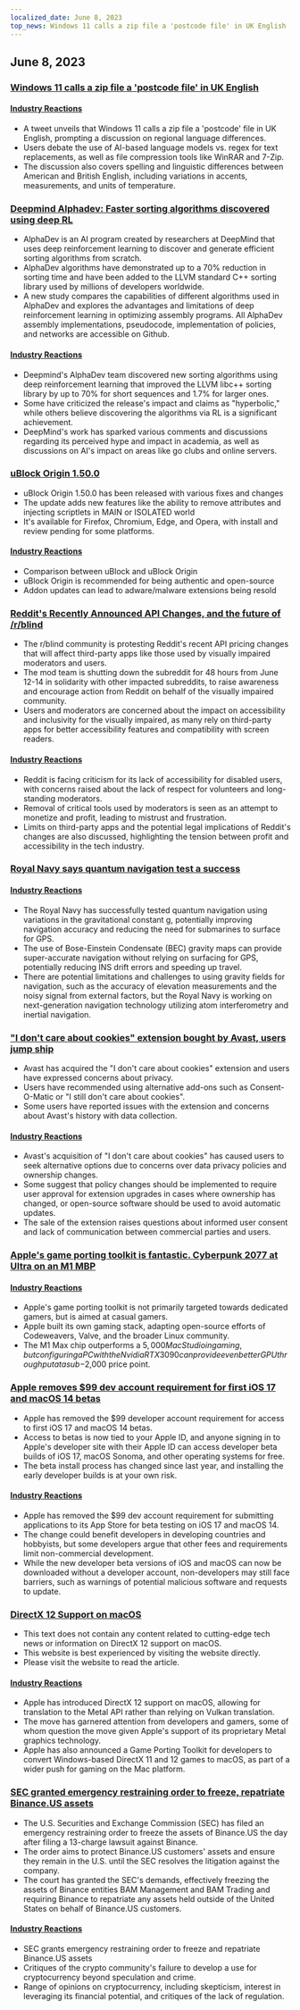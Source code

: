 ```yaml
---
localized_date: June 8, 2023
top_news: Windows 11 calls a zip file a 'postcode file' in UK English
---
```




<CallToAction />

<Steps>

## June 8, 2023

### [Windows 11 calls a zip file a 'postcode file' in UK English](https://twitter.com/JymFox/status/1665799627377975300)

#### [Industry Reactions](http://news.ycombinator.com/item?id=36231313)

- A tweet unveils that Windows 11 calls a zip file a 'postcode' file in UK English, prompting a discussion on regional language differences.
- Users debate the use of AI-based language models vs. regex for text replacements, as well as file compression tools like WinRAR and 7-Zip.
- The discussion also covers spelling and linguistic differences between American and British English, including variations in accents, measurements, and units of temperature.

### [Deepmind Alphadev: Faster sorting algorithms discovered using deep RL](https://www.nature.com/articles/s41586-023-06004-9)

- AlphaDev is an AI program created by researchers at DeepMind that uses deep reinforcement learning to discover and generate efficient sorting algorithms from scratch.
- AlphaDev algorithms have demonstrated up to a 70% reduction in sorting time and have been added to the LLVM standard C++ sorting library used by millions of developers worldwide.
- A new study compares the capabilities of different algorithms used in AlphaDev and explores the advantages and limitations of deep reinforcement learning in optimizing assembly programs. All AlphaDev assembly implementations, pseudocode, implementation of policies, and networks are accessible on Github.

#### [Industry Reactions](http://news.ycombinator.com/item?id=36228125)

- Deepmind's AlphaDev team discovered new sorting algorithms using deep reinforcement learning that improved the LLVM libc++ sorting library by up to 70% for short sequences and 1.7% for larger ones.
- Some have criticized the release's impact and claims as "hyperbolic," while others believe discovering the algorithms via RL is a significant achievement.
- DeepMind's work has sparked various comments and discussions regarding its perceived hype and impact in academia, as well as discussions on AI's impact on areas like go clubs and online servers.

### [uBlock Origin 1.50.0](https://github.com/gorhill/uBlock/releases/tag/1.50.0)

- uBlock Origin 1.50.0 has been released with various fixes and changes
- The update adds new features like the ability to remove attributes and injecting scriptlets in MAIN or ISOLATED world
- It's available for Firefox, Chromium, Edge, and Opera, with install and review pending for some platforms.

#### [Industry Reactions](http://news.ycombinator.com/item?id=36227411)

- Comparison between uBlock and uBlock Origin
- uBlock Origin is recommended for being authentic and open-source
- Addon updates can lead to adware/malware extensions being resold

### [Reddit's Recently Announced API Changes, and the future of /r/blind](https://old.reddit.com/r/Blind/comments/13zr8h2/reddits_recently_announced_api_changes_and_the/)

- The r/blind community is protesting Reddit's recent API pricing changes that will affect third-party apps like those used by visually impaired moderators and users.
- The mod team is shutting down the subreddit for 48 hours from June 12-14 in solidarity with other impacted subreddits, to raise awareness and encourage action from Reddit on behalf of the visually impaired community.
- Users and moderators are concerned about the impact on accessibility and inclusivity for the visually impaired, as many rely on third-party apps for better accessibility features and compatibility with screen readers.

#### [Industry Reactions](http://news.ycombinator.com/item?id=36231016)

- Reddit is facing criticism for its lack of accessibility for disabled users, with concerns raised about the lack of respect for volunteers and long-standing moderators.
- Removal of critical tools used by moderators is seen as an attempt to monetize and profit, leading to mistrust and frustration.
- Limits on third-party apps and the potential legal implications of Reddit's changes are also discussed, highlighting the tension between profit and accessibility in the tech industry.

### [Royal Navy says quantum navigation test a success](https://thequantuminsider.com/2023/06/06/royal-navy-says-quantum-navigation-test-a-success/)

#### [Industry Reactions](http://news.ycombinator.com/item?id=36222625)

- The Royal Navy has successfully tested quantum navigation using variations in the gravitational constant g, potentially improving navigation accuracy and reducing the need for submarines to surface for GPS.
- The use of Bose-Einstein Condensate (BEC) gravity maps can provide super-accurate navigation without relying on surfacing for GPS, potentially reducing INS drift errors and speeding up travel.
- There are potential limitations and challenges to using gravity fields for navigation, such as the accuracy of elevation measurements and the noisy signal from external factors, but the Royal Navy is working on next-generation navigation technology utilizing atom interferometry and inertial navigation.

### ["I don't care about cookies" extension bought by Avast, users jump ship](https://addons.mozilla.org/en-US/firefox/addon/i-dont-care-about-cookies/reviews/?score=1&utm_content=addons-manager-reviews-link&utm_medium=firefox-browser&utm_source=firefox-browser)

- Avast has acquired the "I don't care about cookies" extension and users have expressed concerns about privacy.
- Users have recommended using alternative add-ons such as Consent-O-Matic or "I still don't care about cookies".
- Some users have reported issues with the extension and concerns about Avast's history with data collection.

#### [Industry Reactions](http://news.ycombinator.com/item?id=36233068)

- Avast's acquisition of "I don't care about cookies" has caused users to seek alternative options due to concerns over data privacy policies and ownership changes.
- Some suggest that policy changes should be implemented to require user approval for extension upgrades in cases where ownership has changed, or open-source software should be used to avoid automatic updates.
- The sale of the extension raises questions about informed user consent and lack of communication between commercial parties and users.

### [Apple's game porting toolkit is fantastic. Cyberpunk 2077 at Ultra on an M1 MBP](https://twitter.com/isaacmarovitz/status/1666209780031971341)

#### [Industry Reactions](http://news.ycombinator.com/item?id=36223927)

- Apple's game porting toolkit is not primarily targeted towards dedicated gamers, but is aimed at casual gamers.
- Apple built its own gaming stack, adapting open-source efforts of Codeweavers, Valve, and the broader Linux community.
- The M1 Max chip outperforms a $5,000 Mac Studio in gaming, but configuring a PC with the Nvidia RTX 3090 can provide even better GPU throughput at a sub-$2,000 price point.

### [Apple removes $99 dev account requirement for first iOS 17 and macOS 14 betas](https://arstechnica.com/gadgets/2023/06/how-to-install-ios-17-and-macos-14-developer-betas-now-that-anyone-can-do-it/)

- Apple has removed the $99 developer account requirement for access to first iOS 17 and macOS 14 betas.
- Access to betas is now tied to your Apple ID, and anyone signing in to Apple's developer site with their Apple ID can access developer beta builds of iOS 17, macOS Sonoma, and other operating systems for free.
- The beta install process has changed since last year, and installing the early developer builds is at your own risk.

#### [Industry Reactions](http://news.ycombinator.com/item?id=36230839)

- Apple has removed the $99 dev account requirement for submitting applications to its App Store for beta testing on iOS 17 and macOS 14.
- The change could benefit developers in developing countries and hobbyists, but some developers argue that other fees and requirements limit non-commercial development.
- While the new developer beta versions of iOS and macOS can now be downloaded without a developer account, non-developers may still face barriers, such as warnings of potential malicious software and requests to update.

### [DirectX 12 Support on macOS](https://twitter.com/andytizer/status/1666131239575728130)

- This text does not contain any content related to cutting-edge tech news or information on DirectX 12 support on macOS.
- This website is best experienced by visiting the website directly.
- Please visit the website to read the article.

#### [Industry Reactions](http://news.ycombinator.com/item?id=36222266)

- Apple has introduced DirectX 12 support on macOS, allowing for translation to the Metal API rather than relying on Vulkan translation.
- The move has garnered attention from developers and gamers, some of whom question the move given Apple's support of its proprietary Metal graphics technology.
- Apple has also announced a Game Porting Toolkit for developers to convert Windows-based DirectX 11 and 12 games to macOS, as part of a wider push for gaming on the Mac platform.

### [SEC granted emergency restraining order to freeze, repatriate Binance.US assets](https://www.kitco.com/news/2023-06-07/SEC-granted-emergency-restraining-order-to-freeze-repatriate-Binance-US-assets.html)

- The U.S. Securities and Exchange Commission (SEC) has filed an emergency restraining order to freeze the assets of Binance.US the day after filing a 13-charge lawsuit against Binance.
- The order aims to protect Binance.US customers' assets and ensure they remain in the U.S. until the SEC resolves the litigation against the company.
- The court has granted the SEC's demands, effectively freezing the assets of Binance entities BAM Management and BAM Trading and requiring Binance to repatriate any assets held outside of the United States on behalf of Binance.US customers.

#### [Industry Reactions](http://news.ycombinator.com/item?id=36235143)

- SEC grants emergency restraining order to freeze and repatriate Binance.US assets
- Critiques of the crypto community's failure to develop a use for cryptocurrency beyond speculation and crime.
- Range of opinions on cryptocurrency, including skepticism, interest in leveraging its financial potential, and critiques of the lack of regulation.

</Steps>
